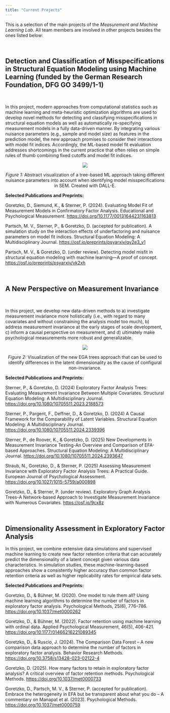 ```yaml
---
title: "Current Projects"
---
```


This is a selection of the main projects of the *Measurement and Machine Learning Lab*. All team members are involved in other projects besides the ones listed below:

\

## Detection and Classification of Misspecifications in Structural Equation Modeling using Machine Learning (funded by the German Research Foundation, DFG GO 3499/1-1)

\

In this project, modern approaches from computational statistics such as machine learning and meta-heuristic optimization algorithms are used to develop novel methods for detecting and classifying misspecifications in structural equation models as well as automatically re-specifying measurement models in a fully data-driven manner. By integrating various nuisance parameters (e.g., sample and model size) as features in the prediction model, the new approach promises to consider their interactions with model fit indices. Accordingly, the ML-based model fit evaluation addresses shortcomings in the current practice that often relies on simple rules of thumb combining fixed cutoffs and model fit indices.

::: {#fig1 style="text-align:center;"}
![](Figures/DALLE_forest.png)\

*Figure 1:* Abstract visualization of a tree-based ML approach taking different nuisance parameters into account when identifying model misspecifications in SEM. Created with DALL-E.
:::

**Selected Publications and Preprints:**

Goretzko, D., Siemund, K., & Sterner, P. (2024). Evaluating Model Fit of Measurement Models in Confirmatory Factor Analysis. Educational and Psychological Measurement. <https://doi.org/10.1177/00131644231163813>

Partsch, M. V., Sterner, P., & Goretzko, D. (accepted for publication). A simulation study on the interaction effects of underfactoring and nuisance parameters on model fit indices. Structural Equation Modeling: A Multidisciplinary Journal. <https://osf.io/preprints/psyarxiv/qy2e3_v1>

Partsch, M. V., & Goretzko, D. (under review). Detecting model misfit in structural equation modeling with machine learning—A proof of concept. <https://osf.io/preprints/psyarxiv/vk2xh>

\

## A New Perspective on Measurement Invariance

\

In this project, we develop new data-driven methods to a) investigate measurement invariance more holistically (i.e., with regard to many covariates and without constraining the analysis model too much), b) address measurement invariance at the early stages of scale development, c) inform a causal perspective on measurement, and d) ultimately make psychological measurements more robust and generalizable.

::: {#fig1 style="text-align:center;"}
![](Figures/egatree.png)\

*Figure 2:* Visualization of the new EGA trees approach that can be used to identify differences in the latent dimensionality as the cause of configural non-invariance.
:::

**Selected Publications and Preprints:**

Sterner, P., & Goretzko, D. (2024) Exploratory Factor Analysis Trees: Evaluating Measurement Invariance Between Multiple Covariates. Structural Equation Modeling: A Multidisciplinary Journal. <https://doi.org/10.1080/10705511.2023.2188573>

Sterner, P., Pargent, F., Deffner, D., & Goretzko, D. (2024) A Causal Framework for the Comparability of Latent Variables. Structural Equation Modeling: A Multidisciplinary Journal. <https://doi.org/10.1080/10705511.2024.2339396>

Sterner, P., de Roover, K., & Goretzko, D. (2025) New Developments in Measurement Invariance Testing-An Overview and Comparison of EFA-based Approaches. Structural Equation Modeling: A Multidisciplinary Journal. <https://doi.org/10.1080/10705511.2024.2393647>

Straub, N., Goretzko, D., & Sterner, P. (2025) Assessing Measurement Invariance with Exploratory Factor Analysis Trees: A Practical Guide. European Journal of Psychological Assessment. <https://doi.org/10.1027/1015-5759/a000898>

Goretzko, D., & Sterner, P. (under review). Exploratory Graph Analysis Trees-A Network-based Approach to Investigate Measurement Invariance with Numerous Covariates. <https://osf.io/9cx8z>

\

## Dimensionality Assessment in Exploratory Factor Analysis

In this project, we combine extensive data simulations and supervised machine learning to create new factor retention criteria that can accurately predict the dimensionality of a latent concept given various data characteristics. In simulation studies, these machine-learning-based approaches show a consistently higher accuracy than common factor retention criteria as well as higher replicability rates for empirical data sets.

**Selected Publications and Preprints:**

Goretzko, D., & Bühner, M. (2020). One model to rule them all? Using machine learning algorithms to determine the number of factors in exploratory factor analysis. Psychological Methods, 25(6), 776–786. <https://doi.org/10.1037/met0000262>

Goretzko, D., & Bühner, M. (2022). Factor retention using machine learning with ordinal data. Applied Psychological Measurement, 46(5), 406-421. <https://doi.org/10.1177/01466216221089345>

Goretzko, D., & Ruscio, J. (2024). The Comparison Data Forest – A new comparison data approach to determine the number of factors in exploratory factor analysis. Behavior Research Methods. [https://doi.org/10.3758/s13428-023-02122-4](https://doi.org/10.3758/s13428-023-02122-4%5D)

Goretzko, D. (2025). How many factors to retain in exploratory factor analysis? A critical overview of factor retention methods. Psychological Methods. <https://doi.org/10.1037/met0000733>

Goretzko, D., Partsch, M. V., & Sterner, P. (accepted for publication). Embrace the heterogeneity in EFA but be transparent about what you do – A commentary on Manapat et al. (2023). Psychological Methods. <https://doi.org/10.1037/met0000759>

